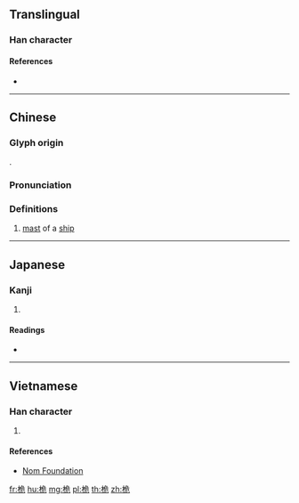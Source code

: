 {{character info/new}}
==Translingual==

===Han character===
{{Han char|rn=75|rad=木|as=06|sn=10|four=47912|canj=DNMU|ids=⿰木危}}

====References====
* {{Han ref|kx=0525.060|dkj=14759|dj=0914.010|hdz=21203.010|uh=6845|ud=26693|bh=AEE9|bd=44777}}

----

==Chinese==
{{zh-forms}}

===Glyph origin===
{{Han etym}}
{{Han compound|木|危|c1=s|c2=p|t1=wood|ls=psc}}.

===Pronunciation===
{{zh-pron
|m=wéi
|c=wai4,ngai4
|mc=y
|oc=y
|ma=
|cat=n
}}

===Definitions===
{{zh-hanzi}}

# [[mast]] of a [[ship]]

----

==Japanese==

===Kanji===
{{ja-kanji|grade=|rs=木06}}

# {{defn|lang=ja|sort=木06}}

====Readings====
* {{ja-readings|on=[[がい]] (gai)|kun=[[くちなし]] (kuchinashi)}}

----

==Vietnamese==

===Han character===
{{vi-readings|rs=木06|hanviet=ngôi}}

# {{defn|lang=vi|sort=木06}}

====References====
* [http://nomfoundation.org/common/nom_details.php?codepoint=6845 Nom Foundation]

[[fr:桅]]
[[hu:桅]]
[[mg:桅]]
[[pl:桅]]
[[th:桅]]
[[zh:桅]]